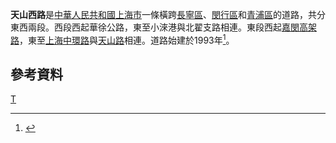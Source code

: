 '''天山西路'''是[[中華人民共和國|中華人民共和國]][[上海市|上海市]]一條橫跨[[長寧區|長寧區]]、[[閔行區|閔行區]]和[[青浦區|青浦區]]的道路，共分東西兩段。西段西起華徐公路，東至小淶港與北翟支路相連。東段西起[[嘉閔高架路|嘉閔高架路]]，東至[[上海中環路|上海中環路]]與[[天山路|天山路]]相連。道路始建於1993年<ref>{{cite news |title=第一节　山川类 |url=http://www.shtong.gov.cn/Newsite/node2/node2245/node70862/node70870/node70920/node70926/userobject1ai73719.html |publisher=上海市地方志辦公室 |accessdate=2020-10-25 |archive-date=2018-12-15 |archive-url=https://web.archive.org/web/20181215174828/http://www.shtong.gov.cn/Newsite/node2/node2245/node70862/node70870/node70920/node70926/userobject1ai73719.html |dead-url=no }}</ref>。

== 參考資料 ==
{{Reflist|2}}

[[Category:上海道路|T]]